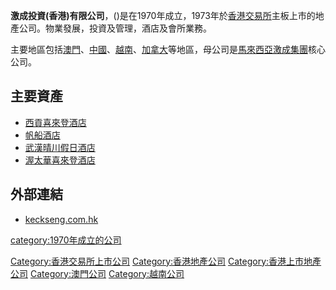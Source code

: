 '''激成投資(香港)有限公司'''，({{sehk|0184}})是在1970年成立，1973年於[[香港交易所|香港交易所]]主板上市的地產公司。物業發展，投資及管理，酒店及會所業務。

主要地區包括[[澳門|澳門]]、[[中國|中國]]、[[越南|越南]]、[[加拿大|加拿大]]等地區，母公司是[[馬來西亞|馬來西亞]][[激成集團|激成集團]]核心公司。

== 主要資產 ==
*[[西貢喜來登酒店|西貢喜來登酒店]]
*[[帆船酒店|帆船酒店]]
*[[武漢晴川假日酒店|武漢晴川假日酒店]]
*[[渥太華喜來登酒店|渥太華喜來登酒店]]

==外部連結==
* [http://www.keckseng.com.hk/ keckseng.com.hk] {{Wayback|url=http://www.keckseng.com.hk/ |date=20080328054533 }}

[[Category:香港交易所上市公司|Category:香港交易所上市公司]]
[[Category:香港地產公司|Category:香港地產公司]]
[[Category:香港上市地產公司|Category:香港上市地產公司]]
[[Category:澳門公司|Category:澳門公司]]
[[Category:越南公司|Category:越南公司]]
[[category:1970年成立的公司|category:1970年成立的公司]]